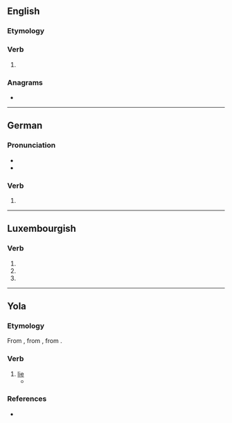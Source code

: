 {{also|-liest}}
==English==

===Etymology===
{{suffix|en|lie|est|nocat=1}}

===Verb===
{{head|en|verb form}}

# {{en-archaic second-person singular of|lie}}

===Anagrams===
* {{anagrams|en|a=eilst|IELTS|Leist|Steil|e-list|islet|istle|lites|slite|stile|teils|tiles}}

----

==German==

===Pronunciation===
* {{audio|de|De-liest.ogg|Audio}}
* {{homophones|de|ließt}}

===Verb===
{{head|de|verb form}}

# {{verb form of|de|lesen||2//3|s|pres}}

----

==Luxembourgish==

===Verb===
{{head|lb|verb form}}

# {{inflection of|lb|liesen||3|s|pres|indc}}
# {{inflection of|lb|liesen||2|p|pres|indc}}
# {{inflection of|lb|liesen||2|p|impr}}

----
==Yola==

===Etymology===
From {{inh|yol|enm|lien}}, from {{inh|yol|ang|lēogan}}, from {{inh|yol|gmw-pro|*leugan}}.

===Verb===
{{head|yol|verb form}}

# [[lie]] {{gl|tell a falsehood}}
#* {{quote-book|yol|year=1927|chapter=ZONG OF TWI MAARKEET MOANS|line=12|title=THE ANCIENT DIALECT OF THE BARONIES OF FORTH AND BARGY, COUNTY WEXFORD|passage="Swingale," co the umost, "thou '''liest''' well a rent,|translation="Swindle," said the other, "you '''know''' quite well,}}

===References===
* {{R:Browne 1927|page=129}}